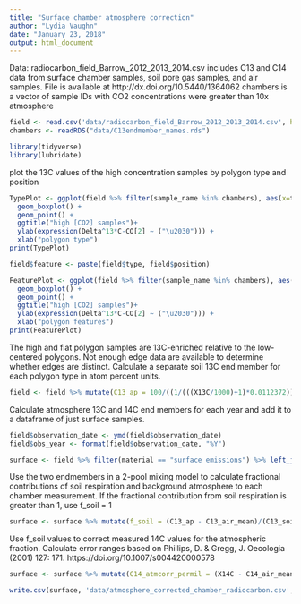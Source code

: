 ```yaml
---
title: "Surface chamber atmosphere correction"
author: "Lydia Vaughn"
date: "January 23, 2018"
output: html_document
---
```


Data: radiocarbon_field_Barrow_2012_2013_2014.csv includes C13 and C14 data from surface chamber samples, soil pore gas samples, and air samples.  File is available at http://dx.doi.org/10.5440/1364062
chambers is a vector of sample IDs with CO2 concentrations were greater than 10x atmosphere
```r
field <- read.csv('data/radiocarbon_field_Barrow_2012_2013_2014.csv', header=T, sep=',', stringsAsFactors=F)
chambers <- readRDS("data/C13endmember_names.rds")
```

```r
library(tidyverse)
library(lubridate)
```

plot the 13C values of the high concentration samples by polygon type and position
```r
TypePlot <- ggplot(field %>% filter(sample_name %in% chambers), aes(x=type, y=X13C)) +
  geom_boxplot() +
  geom_point() +
  ggtitle("high [CO2] samples")+
  ylab(expression(Delta^13*C-CO[2] ~ ("\u2030"))) +
  xlab("polygon type")
print(TypePlot)

field$feature <- paste(field$type, field$position)

FeaturePlot <- ggplot(field %>% filter(sample_name %in% chambers), aes(x=feature, y=X13C)) +
  geom_boxplot() +
  geom_point() +
  ggtitle("high [CO2] samples")+
  ylab(expression(Delta^13*C-CO[2] ~ ("\u2030"))) +
  xlab("polygon features")
print(FeaturePlot)
```

The high and flat polygon samples are 13C-enriched relative to the low-centered polygons.  Not enough edge data are available to determine whether edges are distinct.  Calculate a separate soil 13C end member for each polygon type in atom percent units. 
```r
field <- field %>% mutate(C13_ap = 100/((1/(((X13C/1000)+1)*0.0112372))+1)) %>% left_join(field %>% filter(sample_name %in% chambers) %>% mutate(C13_ap = 100/((1/(((X13C/1000)+1)*0.0112372))+1)) %>% group_by(type) %>% summarize(C13_soil_mean = mean(C13_ap, na.rm=T), C13_soil_sd = sd(C13_ap, na.rm=T), C13_soil_n = length(!is.na(C13_ap))))
```

Calculate atmosphere 13C and 14C end members for each year and add it to a dataframe of just surface samples.
```r
field$observation_date <- ymd(field$observation_date)
field$obs_year <- format(field$observation_date, "%Y")

surface <- field %>% filter(material == "surface emissions") %>% left_join(field %>% filter(material == "background atmosphere") %>% group_by(obs_year) %>% summarize(C14_air_mean = mean(X14C), C14_air_n = length(X14C), C14_air_sd = ifelse(C14_air_n == 1, X14C_sigma, sum(X14C_sigma^2)^0.5/C14_air_n), C13_air_mean = mean(C13_ap), C13_air_n = length(C13_ap), C13_air_sd = ifelse(C13_air_n == 1, 0, sd(C13_ap))))
```

Use the two endmembers in a 2-pool mixing model to calculate fractional contributions of soil respiration and background atmosphere to each chamber measurement.  If the fractional contribution from soil respiration is greater than 1, use f_soil = 1
```r
surface <- surface %>% mutate(f_soil = (C13_ap - C13_air_mean)/(C13_soil_mean - C13_air_mean), f_soil = ifelse(f_soil < 1, f_soil, 1), f_air = 1 - f_soil, f_soil_sd = (f_soil^2 * (C13_soil_sd^2 + C13_air_sd^2) / (C13_soil_mean - C13_air_mean)^2)^0.5)
```

Use f_soil values to correct measured 14C values for the atmospheric fraction.  Calculate error ranges based on Phillips, D. & Gregg, J. Oecologia (2001) 127: 171. https://doi.org/10.1007/s004420000578 
```r
surface <- surface %>% mutate(C14_atmcorr_permil = (X14C - C14_air_mean * f_air) / f_soil, A = C14_air_mean * f_air, B = X14C - A, Asd = (A^2 * (C14_air_sd^2 / C14_air_mean^2 + f_soil_sd^2 / f_soil^2))^0.5, Bsd = (X14C_sigma^2 + Asd^2)^0.5, C14_atmcorr_permil_sd = (C14_atmcorr_permil^2 * (Bsd^2 / B^2 + f_soil_sd^2 / f_soil^2))^0.5)

write.csv(surface, 'data/atmosphere_corrected_chamber_radiocarbon.csv', quote=FALSE, row.names=FALSE)
```
